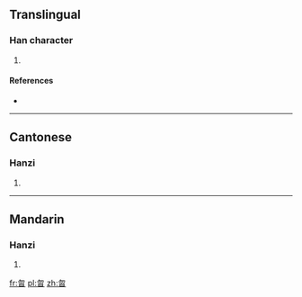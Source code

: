 ==Translingual==

===Han character===
{{Han char|rn=73|rad=曰|as=04|sn=8|four=2760<sub>2</sub>|canj=心竹日 (PHA), X心竹日 (XPHA)|ids=⿱[[勿]][[曰]]}}

# {{defn|Han|sort=曰04}}

====References====
* {{Han ref|kx=0492.020|dkj=14287|hdz=21493.020|uh=66F6|ud=26358|bh=CCD1|bd=52433}}

----

==Cantonese==

===Hanzi===
{{yue-hanzi|jyut=[[fat1]]|y=fat1}}

# {{defn|lang=yue|sort=曰04}}

----

==Mandarin==

===Hanzi===
{{cmn-hanzi|pin=[[hū]] ([[hu1]]), [[hù]] ([[hu4]])|wg=hu<sup>1</sup>, hu<sup>4</sup>}}

# {{defn|lang=cmn|sort=曰04}}

[[fr:曶]]
[[pl:曶]]
[[zh:曶]]